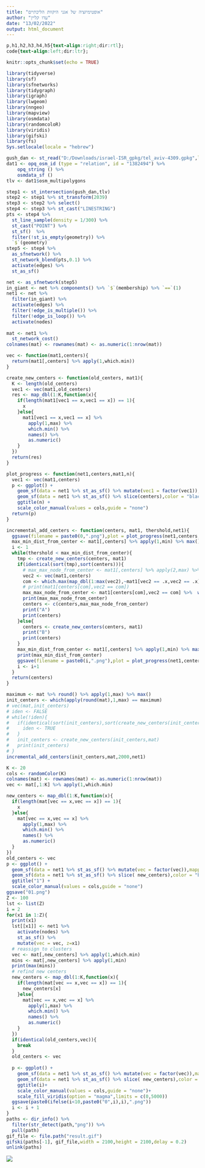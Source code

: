 ```yaml
---
title: "אופטימיזציה של אגני היקוות הליכתיים"
author: "עדו קליין"
date: "13/02/2022"
output: html_document
---
```


```css
p,h1,h2,h3,h4,h5{text-align:right;dir:rtl};
code{text-align:left;dir:ltr};
```


```r
knitr::opts_chunk$set(echo = TRUE)
```


```r
library(tidyverse)
library(sf)
library(sfnetworks)
library(tidygraph)
library(igraph)
library(lwgeom)
library(nngeo)
library(mapview)
library(osmdata)
library(randomcoloR)
library(viridis)
library(gifski)
library(fs)
Sys.setlocale(locale = "hebrew")
```

```r
gush_dan <- st_read("D:/Downloads/israel-ISR_gpkg/tel_aviv-4309.gpkg",layer = "edges")
dat1 <- opq_osm_id (type = "relation", id = "1382494") %>%
    opq_string () %>%
    osmdata_sf ()
tlv <- dat1$osm_multipolygons 
```

```r
step1 <- st_intersection(gush_dan,tlv)
step2 <- step1 %>% st_transform(2039)
step3 <- step2 %>% select()
step4 <- step3 %>% st_cast("LINESTRING")
pts <- step4 %>% 
  st_line_sample(density = 1/300) %>% 
  st_cast("POINT") %>% 
  st_sf()  %>% 
  filter(!st_is_empty(geometry)) %>% 
  `$`(geometry)
step5 <- step4 %>% 
  as_sfnetwork() %>% 
  st_network_blend(pts,0.1) %>% 
  activate(edges) %>% 
  st_as_sf()
```

```r
net <- as_sfnetwork(step5)
in_giant <- net %>% components() %>% `$`(membership) %>% `==`(1)
net1 <- net %>% 
  filter(in_giant) %>% 
  activate(edges) %>% 
  filter(!edge_is_multiple()) %>% 
  filter(!edge_is_loop()) %>% 
  activate(nodes)
  
mat <- net1 %>% 
  st_network_cost()
colnames(mat) <- rownames(mat) <- as.numeric(1:nrow(mat))
```


```r
vec <- function(mat1,centers){
  return(mat1[,centers] %>% apply(1,which.min))
}

create_new_centers <- function(old_centers, mat1){
  K <- length(old_centers)
  vec1 <- vec(mat1,old_centers)
  res <- map_dbl(1:K,function(x){
    if(length(mat1[vec1 == x,vec1 == x]) == 1){
      x
    }else{
      mat1[vec1 == x,vec1 == x] %>% 
        apply(1,max) %>%
        which.min() %>% 
        names() %>% 
        as.numeric()   
    }
  })
  return(res)
}

plot_progress <- function(net1,centers,mat1,n){
  vec1 <- vec(mat1,centers)
  p <- ggplot() +
    geom_sf(data = net1 %>% st_as_sf() %>% mutate(vec1 = factor(vec1)),mapping = aes(color = vec1,fill = vec1),stroke = 0.3,size = 2,shape = 21) +
    geom_sf(data = net1 %>% st_as_sf() %>% slice(centers),color = "black",size =3) +
    ggtitle(n) +
    scale_color_manual(values = cols,guide = "none")  
  return(p)
}

incremental_add_centers <- function(centers, mat1, thershold,net1){
  ggsave(filename = paste0(0,".png"),plot = plot_progress(net1,centers,mat1,0))
  max_min_dist_from_center <- mat1[,centers] %>% apply(1,min) %>% max()
  i <- 1
  while(thershold < max_min_dist_from_center){
    tmp <- create_new_centers(centers, mat1)  
    if(identical(sort(tmp),sort(centers))){
      # max_max_node_from_center <- mat1[,centers] %>% apply(2,max) %>% which.max()
      vec2 <- vec(mat1,centers)
      com <- which.max(map_dbl(1:max(vec2),~mat1[vec2 == .x,vec2 == .x] %>% apply(1,max) %>% max()))
      # print(mat1[centers[com],vec2 == com])
      max_max_node_from_center <- mat1[centers[com],vec2 == com] %>%  which.max() %>% names() %>% as.numeric()
      print(max_max_node_from_center)
      centers <- c(centers,max_max_node_from_center)
      print("A")
      print(centers)
    }else{
      centers <- create_new_centers(centers, mat1)  
      print("B")
      print(centers)
    }
    max_min_dist_from_center <- mat1[,centers] %>% apply(1,min) %>% max() 
    print(max_min_dist_from_center)
    ggsave(filename = paste0(i,".png"),plot = plot_progress(net1,centers,mat1,i))
    i <- i+1
  }
  return(centers)
}

```

```r
maximum <- mat %>% round() %>% apply(1,max) %>% max()
init_centers <- which(apply(round(mat),1,max) == maximum)
# vec(mat,init_centers)
# iden <- FALSE
# while(!iden){
#   if(identical(sort(init_centers),sort(create_new_centers(init_centers,mat)  ))){
#     iden <- TRUE
#   }
#   init_centers <- create_new_centers(init_centers,mat)  
#   print(init_centers)
# }
incremental_add_centers(init_centers,mat,2000,net1)
```


```r
K <- 20
cols <- randomColor(K)
colnames(mat) <- rownames(mat) <- as.numeric(1:nrow(mat))
vec <- mat[,1:K] %>% apply(1,which.min)

new_centers <- map_dbl(1:K,function(x){
  if(length(mat[vec == x,vec == x]) == 1){
    x
  }else{
    mat[vec == x,vec == x] %>% 
      apply(1,max) %>%
      which.min() %>% 
      names() %>% 
      as.numeric()   
  }
})
old_centers <- vec
p <- ggplot() +
  geom_sf(data = net1 %>% st_as_sf() %>% mutate(vec = factor(vec)),mapping = aes(color = vec,fill = vec),stroke = 0.3,size = 2,shape = 21) +
  geom_sf(data = net1 %>% st_as_sf() %>% slice( new_centers),color = "black",size =3) +
  ggtitle("1") +
  scale_color_manual(values = cols,guide = "none")
ggsave("01.png")
Z <- 100
lst <- list(Z)
i = 2
for(x1 in 1:Z){
  print(x1)
  lst[[x1]] <- net1 %>%
    activate(nodes) %>%
    st_as_sf() %>%
    mutate(vec = vec, z=x1)
  # reassign to clusters
  vec <- mat[,new_centers] %>% apply(1,which.min)
  mins <- mat[,new_centers] %>% apply(1,min)
  print(max(mins))
  # refind new centers
  new_centers <- map_dbl(1:K,function(x){
    if(length(mat[vec == x,vec == x]) == 1){
      new_centers[x]
    }else{
      mat[vec == x,vec == x] %>% 
        apply(1,max) %>%
        which.min() %>% 
        names() %>% 
        as.numeric()   
    }
  })  
  if(identical(old_centers,vec)){
    break
  }
  old_centers <- vec
  
  p <- ggplot() +
    geom_sf(data = net1 %>% st_as_sf() %>% mutate(vec = factor(vec)),mapping = aes(color = vec,fill = mins),stroke = 0.3,size = 2,shape = 21) +
    geom_sf(data = net1 %>% st_as_sf() %>% slice( new_centers),color = "black",size =3) +
    ggtitle(i)+
    scale_color_manual(values = cols,guide = "none")+
    scale_fill_viridis(option = "magma",limits = c(0,5000))
  ggsave(paste0(ifelse(i<10,paste0("0",i),i),".png"))
  i <- i + 1
}
paths <- dir_info() %>% 
  filter(str_detect(path,"png")) %>% 
  pull(path)
gif_file <- file.path("result.gif")
gifski(paths[-1], gif_file,width = 2100,height = 2100,delay = 0.2)
unlink(paths)
```
![](result.gif)
